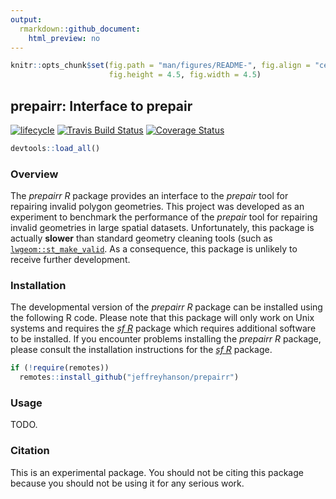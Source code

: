 ```yaml
---
output:
  rmarkdown::github_document:
    html_preview: no
---
```


```r
knitr::opts_chunk$set(fig.path = "man/figures/README-", fig.align = "center",
                      fig.height = 4.5, fig.width = 4.5)
```

<!--- README.md is generated from README.Rmd. Please edit that file -->

## prepairr: Interface to prepair
[![lifecycle](https://img.shields.io/badge/Lifecycle-experimental-orange.svg)](https://www.tidyverse.org/lifecycle/#experimental)
[![Travis Build Status](https://img.shields.io/travis/jeffreyhanson/prepairr/master.svg?label=Linux%20%26%20Mac%20OSX)](https://travis-ci.org/jeffreyhanson/prepairr)
[![Coverage Status](https://codecov.io/github/jeffreyhanson/prepairr/coverage.svg?branch=master)](https://codecov.io/github/jeffreyhanson/prepairr?branch=master)

```r
devtools::load_all()
```

### Overview

The _prepairr R_ package provides an interface to the _prepair_ tool for repairing invalid polygon geometries. This project was developed as an experiment to benchmark the performance of the _prepair_ tool for repairing invalid geometries in large spatial datasets. Unfortunately, this package is actually **slower** than standard geometry cleaning tools (such as [`lwgeom::st_make_valid`](https://r-spatial.github.io/lwgeom/reference/valid.html). As a consequence, this package is unlikely to receive further development.

### Installation

The developmental version of the _prepairr R_ package can be installed using the following R code. Please note that this package will only work on Unix systems and requires the [_sf R_](https://github.com/r-spatial/sf) package which requires additional software to be installed. If you encounter problems installing the _prepairr R_ package, please consult the installation instructions for the [_sf R_](https://github.com/r-spatial/sf) package.

```r
if (!require(remotes))
  remotes::install_github("jeffreyhanson/prepairr")
```

### Usage

TODO.

### Citation

This is an experimental package. You should not be citing this package because you should not be using it for any serious work.
